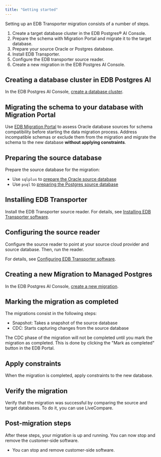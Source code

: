 ```yaml
---
title: "Getting started"
---
```


Setting up an EDB Transporter migration consists of a number of steps.

1.  Create a target database cluster in the EDB Postgres® AI Console. 
1.  Prepare the schema with Migration Portal and migrate it to the target database. 
1.  Prepare your source Oracle or Postgres database. 
1.  Install EDB Transporter.
1.  Configure the EDB transporter source reader. 
1.  Create a new migration in the EDB Postgres AI Console. 

## Creating a database cluster in EDB Postgres AI

In the EDB Postgres AI Console, [create a database cluster](create_database.mdx).

## Migrating the schema to your database with Migration Portal

Use [EDB Migration Portal](https://www.enterprisedb.com/docs/migration_portal/latest/) to assess Oracle database sources for schema compatibility before starting the data migration process. Address incompatible schemas or exclude them from the migration and migrate the schema to the new database **without applying constraints**.

## Preparing the source database

Prepare the source database for the migration:

-  Use `sqlplus` to [prepare the Oracle source database](preparing_db/preparing_oracle_source_databases/)
-  Use `psql` to [preparing the Postgres source database](preparing_db/preparing_postgres_source_databases/)

## Installing EDB Transporter 

Install the EDB Transporter source reader. For details, see [Installing EDB Transporter software](installing).

## Configuring the source reader

Configure the source reader to point at your source cloud provider and source database. Then, run the reader. 

For details, see [Configuring EDB Transporter software](config_reader).

## Creating a new Migration to Managed Postgres

In the EDB Postgres AI Console, [create a new migration](create_migration.mdx).

## Marking the migration as completed

The migrations consist in the following steps:
- Snapshot: Takes a snapshot of the source database
- CDC: Starts capturing changes from the source database

The CDC phase of the migration will not be completed until you mark the migration as completed. This is done by clicking the "Mark as completed" button in the EDB Portal.

## Apply constraints

When the migration is completed, apply constraints to the new database.

## Verify the migration

Verify that the migration was successful by comparing the source and target databases. To do it, you can use LiveCompare.

## Post-migration steps

After these steps, your migration is up and running. You can now stop and remove the customer-side software.

 - You can stop and remove customer-side software.
